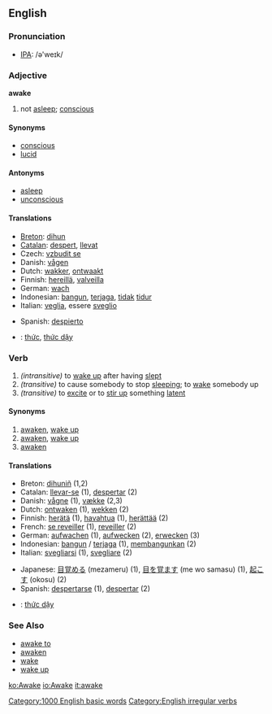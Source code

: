 ==English==

===Pronunciation===
*[[w:IPA|IPA]]: /ə'weɪk/

=== Adjective ===
'''awake'''
# not [[asleep]]; [[conscious]]

====Synonyms====
*[[conscious]]
*[[lucid]]

====Antonyms====
*[[asleep]]
*[[unconscious]]

====Translations====
{{top}}
*[[Breton]]: [[dihun]]
*[[Catalan]]: [[despert]], [[llevat]]
*Czech: [[vzbudit se]]
*Danish: [[vågen]]
*Dutch: [[wakker]], [[ontwaakt]]
*Finnish: [[hereillä]], [[valveilla]]
*German: [[wach]]
*Indonesian: [[bangun]], [[jaga|terjaga]], [[tidak]] [[tidur]]
*Italian: [[veglia]], essere [[sveglio]]
{{mid}}
*Spanish: [[despierto]]
*{{vi}}: [[thức]], [[thức dậy]]
{{bottom}}

===Verb===
{{irregverb|'''to awake'''|'''[[awakes]]'''|'''[[awoke]] '''or''' [[awaked]]'''|'''[[awaked]] '''or''' [[awoken]]'''|'''[[awaking]]'''}}
#''(intransitive)'' to [[wake up]] after having [[sleep|slept]]
#''(transitive)'' to cause somebody to stop [[sleep|sleeping]]; to [[wake up|wake]] somebody up
#''(transitive)'' to [[excite]] or to [[stir up]] something [[latent]]
====Synonyms====
#[[awaken]], [[wake up]]
#[[awaken]], [[wake up]]
#[[awaken]]
==== Translations ====
{{top}}
*Breton: [[dihuniñ]] (1,2)
*Catalan: [[llevar-se]] (1), [[despertar]] (2)
*Danish: [[vågne]] (1), [[vække]] (2,3)
*Dutch: [[ontwaken]] (1), [[wekken]] (2)
*Finnish: [[herätä]] (1), [[havahtua]] (1), [[herättää]] (2)
*French: [[se reveiller]] (1), [[reveiller]] (2)
*German: [[aufwachen]] (1), [[aufwecken]] (2), [[erwecken]] (3)
*Indonesian: [[bangun]] / [[jaga|terjaga]] (1), [[bangun|membangunkan]] (2)
*Italian: [[svegliarsi]] (1), [[svegliare]] (2)
{{mid}}
*Japanese: [[目覚める]] (mezameru) (1), [[目を覚ます]] (me wo samasu) (1), [[起こす]] (okosu) (2)
*Spanish: [[despertarse]] (1), [[despertar]] (2)
*{{vi}}: [[thức dậy]]
{{bottom}}

===See Also===
*[[awake to]]
*[[awaken]]
*[[wake]]
*[[wake up]]

[[Category:1000 English basic words]]
[[Category:English irregular verbs]]

[[ko:Awake]]
[[io:Awake]]
[[it:awake]]